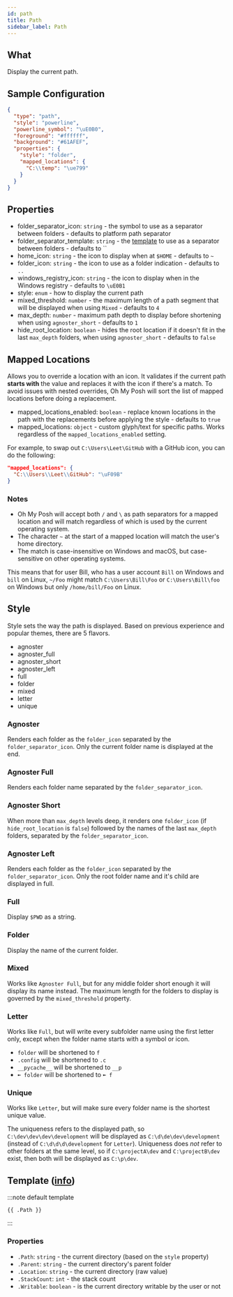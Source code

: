```yaml
---
id: path
title: Path
sidebar_label: Path
---
```


## What

Display the current path.

## Sample Configuration

```json
{
  "type": "path",
  "style": "powerline",
  "powerline_symbol": "\uE0B0",
  "foreground": "#ffffff",
  "background": "#61AFEF",
  "properties": {
    "style": "folder",
    "mapped_locations": {
      "C:\\temp": "\ue799"
    }
  }
}
```

## Properties

- folder_separator_icon: `string` - the symbol to use as a separator between folders - defaults to platform path separator
- folder_separator_template: `string` - the [template][templates] to use as a separator between folders - defaults to ``
- home_icon: `string` - the icon to display when at `$HOME` - defaults to `~`
- folder_icon: `string` - the icon to use as a folder indication - defaults to `..`
- windows_registry_icon: `string` - the icon to display when in the Windows registry - defaults to `\uE0B1`
- style: `enum` - how to display the current path
- mixed_threshold: `number` - the maximum length of a path segment that will be displayed when using `Mixed` -
  defaults to `4`
- max_depth: `number` - maximum path depth to display before shortening when using `agnoster_short` - defaults to `1`
- hide_root_location: `boolean` -  hides the root location if it doesn't fit in the last `max_depth` folders, when using
  `agnoster_short` - defaults to `false`

## Mapped Locations

Allows you to override a location with an icon. It validates if the current path **starts with** the value and replaces
it with the icon if there's a match. To avoid issues with nested overrides, Oh My Posh will sort the list of mapped
locations before doing a replacement.

- mapped_locations_enabled: `boolean` - replace known locations in the path with the replacements before applying the
style - defaults to `true`
- mapped_locations: `object` - custom glyph/text for specific paths. Works regardless of the `mapped_locations_enabled`
setting.

For example, to swap out `C:\Users\Leet\GitHub` with a GitHub icon, you can do the following:

```json
"mapped_locations": {
  "C:\\Users\\Leet\\GitHub": "\uF09B"
}
```

### Notes

- Oh My Posh will accept both `/` and `\` as path separators for a mapped location and will match regardless of which
is used by the current operating system.
- The character `~` at the start of a mapped location will match the user's home directory.
- The match is case-insensitive on Windows and macOS, but case-sensitive on other operating systems.

This means that for user Bill, who has a user account `Bill` on Windows and `bill` on Linux,  `~/Foo` might match
`C:\Users\Bill\Foo` or `C:\Users\Bill\foo` on Windows but only `/home/bill/Foo` on Linux.

## Style

Style sets the way the path is displayed. Based on previous experience and popular themes, there are 5 flavors.

- agnoster
- agnoster_full
- agnoster_short
- agnoster_left
- full
- folder
- mixed
- letter
- unique

### Agnoster

Renders each folder as the `folder_icon` separated by the `folder_separator_icon`.
Only the current folder name is displayed at the end.

### Agnoster Full

Renders each folder name separated by the `folder_separator_icon`.

### Agnoster Short

When more than `max_depth` levels deep, it renders one `folder_icon` (if `hide_root_location` is `false`) followed by
the names of the last `max_depth` folders, separated by the `folder_separator_icon`.

### Agnoster Left

Renders each folder as the `folder_icon` separated by the `folder_separator_icon`.
Only the root folder name and it's child are displayed in full.

### Full

Display `$PWD` as a string.

### Folder

Display the name of the current folder.

### Mixed

Works like `Agnoster Full`, but for any middle folder short enough it will display its name instead. The maximum length
for the folders to display is governed by the `mixed_threshold` property.

### Letter

Works like `Full`, but will write every subfolder name using the first letter only, except when the folder name
starts with a symbol or icon.

- `folder` will be shortened to `f`
- `.config` will be shortened to `.c`
- `__pycache__` will be shortened to `__p`
- `➼ folder` will be shortened to `➼ f`

### Unique

Works like `Letter`, but will make sure every folder name is the shortest unique value.

The uniqueness refers to the displayed path, so `C:\dev\dev\dev\development` will be displayed as
`C:\d\de\dev\development` (instead of `C:\d\d\d\development` for `Letter`). Uniqueness does _not_ refer to other
folders at the same level, so if `C:\projectA\dev` and `C:\projectB\dev` exist, then both will be displayed as
`C:\p\dev`.

## Template ([info][templates])

:::note default template

``` template
{{ .Path }}
```

:::

### Properties

- `.Path`: `string` - the current directory (based on the `style` property)
- `.Parent`: `string` - the current directory's parent folder
- `.Location`: `string` - the current directory (raw value)
- `.StackCount`: `int` - the stack count
- `.Writable`: `boolean` - is the current directory writable by the user or not

[templates]: /docs/configuration/templates
